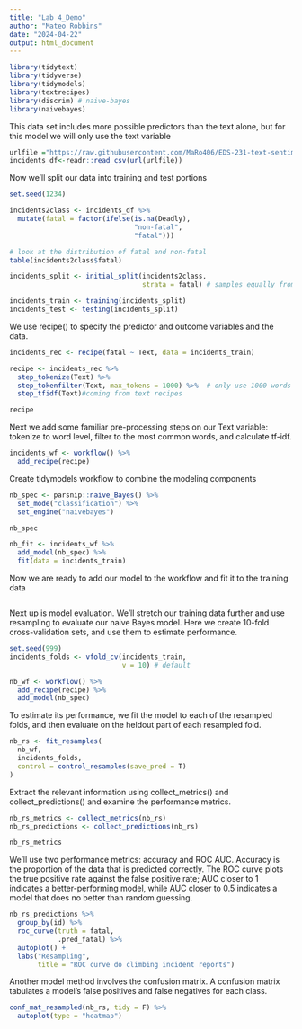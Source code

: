 ```yaml
---
title: "Lab 4_Demo"
author: "Mateo Robbins"
date: "2024-04-22"
output: html_document
---
```


```r
library(tidytext)
library(tidyverse)
library(tidymodels)
library(textrecipes)
library(discrim) # naive-bayes
library(naivebayes)
```

This data set includes more possible predictors than the text alone, but for this model we will only use the text variable
```r

urlfile ="https://raw.githubusercontent.com/MaRo406/EDS-231-text-sentiment/main/data/climbing_reports_model_dat.csv"
incidents_df<-readr::read_csv(url(urlfile))
```

Now we'll split our data into training and test portions

```r
set.seed(1234)

incidents2class <- incidents_df %>% 
  mutate(fatal = factor(ifelse(is.na(Deadly),
                               "non-fatal",
                               "fatal")))

# look at the distribution of fatal and non-fatal
table(incidents2class$fatal)

incidents_split <- initial_split(incidents2class, 
                                 strata = fatal) # samples equally from each group

incidents_train <- training(incidents_split)
incidents_test <- testing(incidents_split)

```

We use recipe() to specify the predictor and outcome variables and the data.

```r
incidents_rec <- recipe(fatal ~ Text, data = incidents_train)

recipe <- incidents_rec %>% 
  step_tokenize(Text) %>% 
  step_tokenfilter(Text, max_tokens = 1000) %>%  # only use 1000 words
  step_tfidf(Text)#coming from text recipes 

recipe
```

Next we add some familiar pre-processing steps on our Text variable: tokenize to word level, filter to the most common words, and calculate tf-idf.

```r

incidents_wf <- workflow() %>% 
  add_recipe(recipe)

```

Create  tidymodels workflow to combine the modeling components

```r

nb_spec <- parsnip::naive_Bayes() %>% 
  set_mode("classification") %>% 
  set_engine("naivebayes") 

nb_spec 

```

```r

nb_fit <- incidents_wf %>% 
  add_model(nb_spec) %>% 
  fit(data = incidents_train)

```

Now we are ready to add our model to the workflow and fit it to the training data

```r


```
Next up is model evaluation. We'll stretch our training data further and use resampling to evaluate our naive Bayes model. Here we create 10-fold cross-validation sets, and use them to estimate performance.

```r
set.seed(999)
incidents_folds <- vfold_cv(incidents_train, 
                            v = 10) # default

```

```r

nb_wf <- workflow() %>% 
  add_recipe(recipe) %>% 
  add_model(nb_spec)
```

To estimate its performance, we fit the model to each of the resampled folds, and then evaluate on the heldout part of each resampled fold.

```r

nb_rs <- fit_resamples(
  nb_wf, 
  incidents_folds, 
  control = control_resamples(save_pred = T)
)

```

Extract the relevant information using collect_metrics() and collect_predictions() and examine the performance metrics.

```r

nb_rs_metrics <- collect_metrics(nb_rs)
nb_rs_predictions <- collect_predictions(nb_rs)

nb_rs_metrics
```

We'll use two performance metrics: accuracy and ROC AUC.
Accuracy is the proportion of the data that is predicted correctly. 
The ROC curve plots the true positive rate against the false positive rate; AUC closer to 1 indicates a better-performing model, while AUC closer to 0.5 indicates a model that does no better than random guessing.

```r

nb_rs_predictions %>% 
  group_by(id) %>% 
  roc_curve(truth = fatal, 
            .pred_fatal) %>% 
  autoplot() +
  labs("Resampling",
       title = "ROC curve do climbing incident reports")

```

Another model method involves the confusion matrix. A confusion matrix tabulates a model's false positives and false negatives for each class.

```r

conf_mat_resampled(nb_rs, tidy = F) %>% 
  autoplot(type = "heatmap")

```

```r

```
